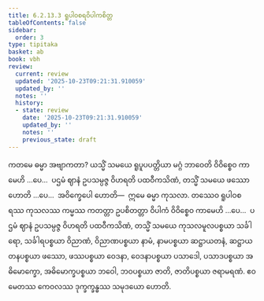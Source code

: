```yaml
---
title: 6.2.13.3 ရူပါဝစရဝိပါကစိတ္တ
tableOfContents: false
sidebar:
  order: 3
type: tipitaka
basket: ab
book: vbh
review:
  current: review
  updated: '2025-10-23T09:21:31.910059'
  updated_by: ''
  notes: ''
  history:
  - state: review
    date: '2025-10-23T09:21:31.910059'
    updated_by: ''
    notes: ''
    previous_state: draft
---
```



<ReviewStatus review={frontmatter.review} showDetails={true} />

<HypothesisAnnotation frontmatter={frontmatter} />

<DynamicBreadcrumb />

<Division number="347" book="vbh" e="ch" v="30" p="195">

<Paragraph number="1311" book="vbh">
ကတမေ ဓမ္မာ အဗျာကတာ? ယသ္မိံ သမယေ ရူပူပပတ္တိယာ မဂ္ဂံ ဘာဝေတိ ဝိဝိစ္စေဝ ကာမေဟိ …ပေ…  ပဌမံ ဈာနံ ဥပသမ္ပဇ္ဇ ဝိဟရတိ ပထဝီကသိဏံ, တသ္မိံ သမယေ ဖဿော ဟောတိ …ပေ…  အဝိက္ခေပေါ ဟောတိ—  ဣမေ ဓမ္မာ ကုသလာ.
</Paragraph>

<Paragraph number="1312" book="vbh">
တဿေဝ ရူပါဝစရဿ ကုသလဿ ကမ္မဿ ကတတ္တာ ဥပစိတတ္တာ ဝိပါကံ ဝိဝိစ္စေဝ ကာမေဟိ …ပေ…  ပဌမံ ဈာနံ ဥပသမ္ပဇ္ဇ ဝိဟရတိ ပထဝီကသိဏံ, တသ္မိံ သမယေ ကုသလမူလပစ္စယာ သင်္ခါရော, သင်္ခါရပစ္စယာ ဝိညာဏံ, ဝိညာဏပစ္စယာ နာမံ, နာမပစ္စယာ ဆဋ္ဌာယတနံ, ဆဋ္ဌာယတနပစ္စယာ ဖဿော, ဖဿပစ္စယာ ဝေဒနာ, ဝေဒနာပစ္စယာ ပသာဒေါ, ပသာဒပစ္စယာ အဓိမောက္ခော, အဓိမောက္ခပစ္စယာ ဘဝေါ, ဘဝပစ္စယာ ဇာတိ, ဇာတိပစ္စယာ ဇရာမရဏံ. ဧဝမေတဿ ကေဝလဿ ဒုက္ခက္ခန္ဓဿ သမုဒယော ဟောတိ.
</Paragraph>
</Division>